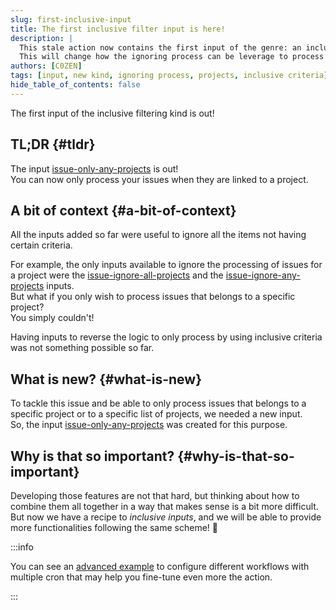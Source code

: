 ```yaml
---
slug: first-inclusive-input
title: The first inclusive filter input is here!
description: |
  This stale action now contains the first input of the genre: an inclusive filter!
  This will change how the ignoring process can be leverage to process only items that matters!
authors: [C0ZEN]
tags: [input, new kind, ignoring process, projects, inclusive criteria]
hide_table_of_contents: false
---
```


The first input of the inclusive filtering kind is out!

<!--truncate-->

## TL;DR {#tldr}

The input [issue-only-any-projects](../docs/issues/inputs/issue-only-any-projects-input) is out!  
You can now only process your issues when they are linked to a project.

## A bit of context {#a-bit-of-context}

All the inputs added so far were useful to ignore all the items not having certain criteria.

For example, the only inputs available to ignore the processing of issues for a project were the [issue-ignore-all-projects](../docs/issues/inputs/issue-ignore-all-projects-input) and the [issue-ignore-any-projects](../docs/issues/inputs/issue-ignore-any-projects-input) inputs.  
But what if you only wish to process issues that belongs to a specific project?  
You simply couldn't!

Having inputs to reverse the logic to only process by using inclusive criteria was not something possible so far.

## What is new? {#what-is-new}

To tackle this issue and be able to only process issues that belongs to a specific project or to a specific list of projects, we needed a new input.  
So, the input [issue-only-any-projects](../docs/issues/inputs/issue-only-any-projects-input) was created for this purpose.

## Why is that so important? {#why-is-that-so-important}

Developing those features are not that hard, but thinking about how to combine them all together in a way that makes sense is a bit more difficult.  
But now we have a recipe to _inclusive inputs_, and we will be able to provide more functionalities following the same scheme! :rocket:

:::info

You can see an [advanced example](../docs/examples/multiple-cron-example) to configure different workflows with multiple cron that may help you fine-tune even more the action.

:::

